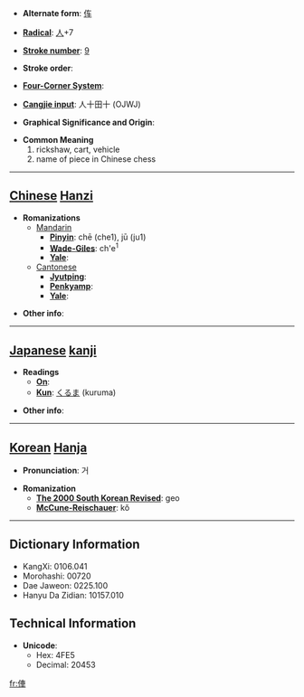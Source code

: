 * '''Alternate form''': [[伡]]

* '''[[Wiktionary:Chinese radical index| Radical]]''': [[Wiktionary:Chinese radical index 人|人]]+7

* '''[[Wiktionary:Chinese total strokes index|Stroke number]]''': [[Wiktionary:Chinese total strokes index 9|9]]

* '''Stroke order''': 

* '''[[Wiktionary:Chinese four corner index|Four-Corner System]]''': 

* '''[[Wiktionary:Chinese Cangjie index|Cangjie input]]''': 人十田十 (OJWJ)

* '''Graphical Significance and Origin''': 

* '''Common Meaning'''
*#rickshaw, cart, vehicle
*# name of piece in Chinese chess


----

== [[Chinese]] [[Hanzi]] ==

* '''Romanizations'''
** [[Mandarin]]
*** '''[[Pinyin]]''': chē (che1), jū (ju1)
*** '''[[Wade-Giles]]''': ch'e<sup>1</sup>
*** '''[[Yale]]''': 
**[[Cantonese]]
***'''[[Jyutping]]''':
***'''[[Penkyamp]]''': 
***'''[[Yale]]''': 

* '''Other info''': 

----

== [[Japanese]] [[kanji]] ==

* '''Readings'''
** '''[[On]]''': 
** '''[[Kun]]''': [[くるま]] (kuruma)

* '''Other info''':  

----

== [[Korean]] [[Hanja]] ==

* '''Pronunciation''': 거

* '''Romanization'''
** '''[[The 2000 South Korean Revised Romanization|The 2000 South Korean Revised]]''': geo
** '''[[McCune-Reischauer]]''': kŏ

----

== Dictionary Information ==

* KangXi: 0106.041
* Morohashi: 00720
* Dae Jaweon: 0225.100
* Hanyu Da Zidian: 10157.010

== Technical Information ==

* '''Unicode''':
** Hex: 4FE5
** Decimal: 20453

[[fr:俥]]